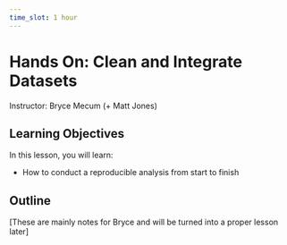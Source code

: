 ```yaml
---
time_slot: 1 hour
---
```


# Hands On: Clean and Integrate Datasets

Instructor: Bryce Mecum (+ Matt Jones)

## Learning Objectives

In this lesson, you will learn:

- How to conduct a reproducible analysis from start to finish


## Outline

[These are mainly notes for Bryce and will be turned into a proper lesson later]

